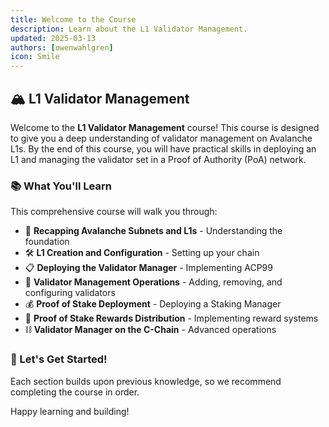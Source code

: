 ```yaml
---
title: Welcome to the Course
description: Learn about the L1 Validator Management.
updated: 2025-03-13
authors: [owenwahlgren]
icon: Smile
---
```



## 🏔️ L1 Validator Management

Welcome to the **L1 <GlossaryTerm>Validator</GlossaryTerm> Management** course! This course is designed to give you a deep understanding of validator management on <GlossaryTerm>Avalanche L1</GlossaryTerm>s. By the end of this course, you will have practical skills in deploying an L1 and managing the validator set in a <GlossaryTerm>Proof of Authority</GlossaryTerm> (PoA) network.

### 📚 What You'll Learn

This comprehensive course will walk you through:

- 🔄 **Recapping Avalanche Subnets and L1s** - Understanding the foundation
- 🛠️ **L1 Creation and Configuration** - Setting up your chain
- 📋 **Deploying the Validator Manager** - Implementing ACP99
- 👥 **Validator Management Operations** - Adding, removing, and configuring validators
- 💰 **<GlossaryTerm>Proof of Stake</GlossaryTerm> Deployment** - Deploying a <GlossaryTerm>Staking</GlossaryTerm> Manager
- 🎁 **<GlossaryTerm>Proof of Stake</GlossaryTerm> Rewards Distribution** - Implementing reward systems
- ⛓️ **Validator Manager on the <GlossaryTerm>C-Chain</GlossaryTerm>** - Advanced operations

### 🚀 Let's Get Started!

Each section builds upon previous knowledge, so we recommend completing the course in order.

Happy learning and building!



